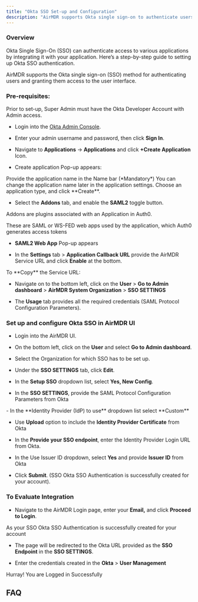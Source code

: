 ```yaml
---
title: "Okta SSO Set-up and Configuration"
description: "AirMDR supports Okta single sign-on to authenticate users for access to the AirMDR UI."
---
```


### Overview

Okta Single Sign-On (SSO) can authenticate access to various applications by integrating it with your application. Here’s a step-by-step guide to setting up Okta SSO authentication.

AirMDR supports the Okta single sign-on (SSO) method for authenticating users and granting them access to the user interface.

### Pre-requisites:

<Tip>
  Prior to set-up, Super Admin must have the Okta Developer Account with Admin access.
</Tip>

* Login into the [Okta Admin Console](https://your-okta-domain.okta.com).

* Enter your admin username and password, then click **Sign In**.

* Navigate to **Applications** → **Applications** and click **+Create Application** Icon.

* Create application Pop-up appears:

<Check>
  Provide the application name in the Name bar (*Mandatory*)

  <Note>
    You can change the application name later in the application settings.
  </Note>
</Check>

<Check>
  Choose an application type, and click **Create**.
</Check>

* Select the **Addons** tab, and enable the **SAML2** toggle button.

<Info>
  Addons are plugins associated with an Application in Auth0.&#x20;

  These are SAML or WS-FED web apps used by the application, which Auth0 generates access tokens
</Info>

* **SAML2 Web App** Pop-up appears

* In the **Settings** tab > **Application Callback URL** provide the AirMDR Service URL and click **Enable** at the bottom.

<Tip>
  To **Copy** the Service URL:

  * Navigate on to the bottom left, click on the **User** > **Go to Admin dashboard** > **AirMDR System Organization** > **SSO SETTINGS**
</Tip>

* The **Usage** tab provides all the required credentials (SAML Protocol Configuration Parameters).

### Set up and configure Okta SSO in AirMDR UI

* Login into the AirMDR UI.

* On the bottom left, click on the **User** and select **Go to Admin dashboard**.

* Select the Organization for which SSO has to be set up.

* Under the **SSO SETTINGS** tab, click **Edit**.

* In the **Setup SSO** dropdown list, select **Yes, New Config**.

* In the **SSO SETTINGS**, provide the SAML Protocol Configuration Parameters from Okta

<Check>
  - In the **Identity Provider (IdP) to use** dropdown list select **Custom**

  - Use **Upload** option to include the **Identity Provider Certificate** from Okta

  - In the **Provide your SSO endpoint**, enter the Identity Provider Login URL from Okta.

  - In the Use Issuer ID dropdown, select **Yes** and provide **Issuer ID** from Okta
</Check>

* Click **Submit**. (SSO Okta SSO Authentication is successfully created for your account).

### To Evaluate Integration

* Navigate to the AirMDR Login page, enter your **Email,** and click **Proceed to Login**.

<Info>
  As your SSO Okta SSO Authentication is successfully created for your account
</Info>

* The page will be redirected to the Okta URL provided as the **SSO Endpoint** in the **SSO SETTINGS**.

* Enter the credentials created in the **Okta** > **User Management**

<Frame as="div">
  <Icon icon="rocket-launch" />  Hurray! You are Logged in Successfully
</Frame>

## FAQ